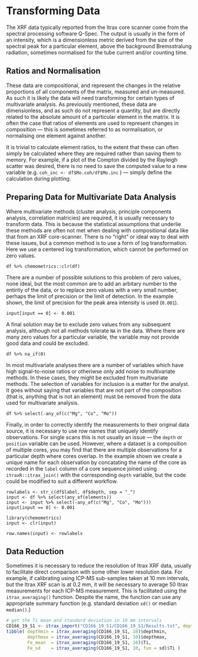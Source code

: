 # Transforming Data
The XRF data typically reported from the Itrax core scanner come from the spectral processing software Q-Spec. The output is usually in the form of an intensity, which is a dimensionless metric derived from the size of the spectral peak for a particular element, above the  background Bremsstralung radiation, sometimes normalised for the tube current and/or counting time. 

## Ratios and Normalisation
These data are compositional, and represent the changes in the relative proportions of all components of the matrix, measured and un-measured. As such it is likely the data will need transforming for certain types of multivariate analysis. As previously mentioned, these data are dimensionless, and as such do not represent a quantity, but are directly related to the absolute amount of a particular element in the matrix. It is often the case that ratios of elements are used to represent changes in composition --- this is sometimes referred to as normalisation, or normalising one element against another. 

It is trivial to calculate element ratios, to the extent that these can often simply be calculated where they are required rather than saving them to memory. For example, if a plot of the Compton divided by the Rayleigh scatter was desired, there is no need to save the computed value to a new variable (e.g. `coh_inc <- df$Mo.coh/df$Mo.inc` ) --- simply define the calculation during plotting.

## Preparing Data for Multivariate Data Analysis
Where multivariate methods (cluster analysis, principle components analysis, correlation matricies) are required, it is usually necessary to transform data. This is because the statistical assumptions that underlie these methods are often not met when dealing with compositional data like that from an XRF core-scanner. There is no "right" or ideal way to deal with these issues, but a common method is to use a form of log transformation. Here we use a centered log transformation, which cannot be performed on zero values. 

```
df %>% chemometrics::clr(df)
```

There are a number of possible solutions to this problem of zero values, none ideal, but the most common are to add an arbitary number to the entirity of the data, or to replace zero values with a very small number, perhaps the limit of precision or the limit of detection. In the example shown, the limit of precision for the peak area intensity is used (`0.001`). 

```
input[input == 0] <- 0.001
```

A final solution may be to exclude zero values from any subsequent analysis, although not all methods tolerate `NA` in the data. Where there are many zero values for a particular variable, the variable may not provide good data and could be excluded. 

```
df %>% na_if(0)
```

In most multivariate analyses there are a number of variables which have high signal-to-noise ratios or otheriwse only add noise to multivariate methods. In these cases, they might be excluded from multivariate methods. The selection of variables for inclusion is a matter for the analyst. It goes without saying that variables that are not part of the composition (that is, anything that is not an element) must be removed from the data used for multivariate analysis.

```
df %>% select(-any_of(c("Mg", "Co", "Mo"))
```

Finally, in order to correctly identify the measurements to their original data source, it is necessary to use row names that uniquely identify observations. For single scans this is not usually an issue --- the `depth` or `position` variable can be used. However, where a dataset is a composition of multiple cores, you may find that there are multiple observations for a particular depth where cores overlap. In the example shown we create a unique name for each observation by concatating the name of the core as recorded in the `label` column of a core sequence joined using `itraxR::itrax_join()` with the corresponding `depth` variable, but the code could be modified to suit a different workflow. 

```
rowlabels <- str_c(df$label, df$depth, sep = "_")
input <- df %>% select(any_of(elements)) 
input <- input %>% select(-any_of(c("Mg", "Co", "Mo")))
input[input == 0] <- 0.001

library(chemometrics)
input <- clr(input)

row.names(input) <- rowlabels
```

## Data Reduction

Sometimes it is necessary to reduce the resolution of Itrax XRF data, usually to facilitate direct comparison with some other lower resolution data. For example, if calibrating using ICP-MS sub-samples taken at 10 mm intervals, but the Itrax XRF scan is at 0.2 mm, it will be necessary to average 50 Itrax measurements for each ICP-MS measurement. This is facilitated using the `itrax_averaging()` function. Despite the name, the function can use any appropriate summary function (e.g. standard deviation `sd()` or median `median()`.)

```r
# get the Ti mean and standard deviation in 10 mm intervals
CD166_19_S1 <- itrax_import("CD166_19_S1/CD166_19_S1/Results.txt", depth_top = 0)
tibble( depthmin = itrax_averaging(CD166_19_S1, 10)$depthmin,
        depthmax = itrax_averaging(CD166_19_S1, 10)$depthmax,
        Fe_mean  = itrax_averaging(CD166_19_S1, 10)$Ti,
        Fe_sd    = itrax_averaging(CD166_19_S1, 10, fun = sd)$Ti )
```
